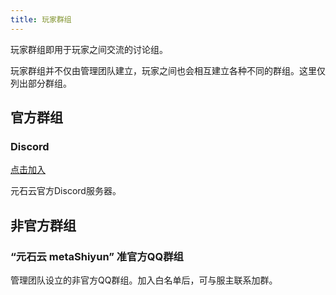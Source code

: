 ```yaml
---
title: 玩家群组
---
```


玩家群组即用于玩家之间交流的讨论组。

玩家群组并不仅由管理团队建立，玩家之间也会相互建立各种不同的群组。这里仅列出部分群组。

## 官方群组

### Discord

[点击加入](https://discord.gg/Q6NhsszQXk)

元石云官方Discord服务器。

## 非官方群组

### “元石云 metaShiyun” 准官方QQ群组

管理团队设立的非官方QQ群组。加入白名单后，可与服主联系加群。